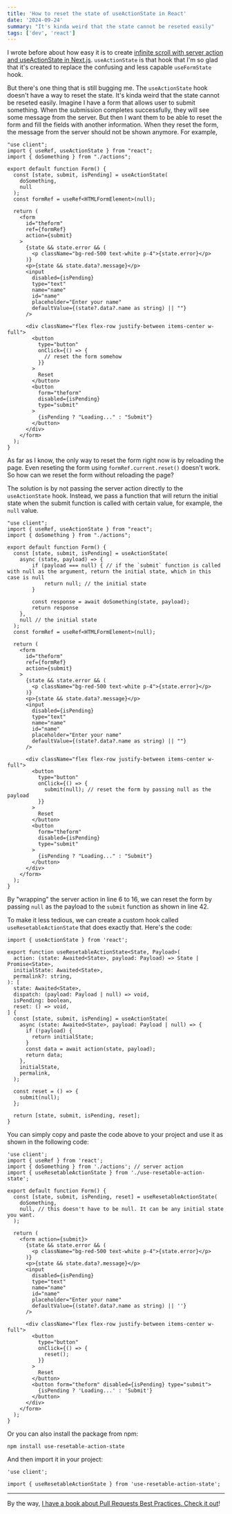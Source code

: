 ```yaml
---
title: 'How to reset the state of useActionState in React'
date: '2024-09-24'
summary: "It's kinda weird that the state cannot be reseted easily"
tags: ['dev', 'react']
---
```


I wrote before about how easy it is to create [infinite scroll with server action and useActionState in Next.js](/blog/infinite-scroll-with-server-action-and-use-action-state). `useActionState` is that hook that I'm so glad that it's created to replace the confusing and less capable `useFormState` hook.

But there's one thing that is still bugging me. The `useActionState` hook doesn't have a way to reset the state. It's kinda weird that the state cannot be reseted easily. Imagine I have a form that allows user to submit something. When the submission completes successfully, they will see some message from the server. But then I want them to be able to reset the form and fill the fields with another information. When they reset the form, the message from the server should not be shown anymore. For example,

```typescript:app/products/page.tsx showLineNumbers
"use client";
import { useRef, useActionState } from "react";
import { doSomething } from "./actions";

export default function Form() {
  const [state, submit, isPending] = useActionState(
    doSomething,
    null
  );
  const formRef = useRef<HTMLFormElement>(null);

  return (
    <form
      id="theform"
      ref={formRef}
      action={submit}
    >
      {state && state.error && (
        <p className="bg-red-500 text-white p-4">{state.error}</p>
      )}
      <p>{state && state.data?.message}</p>
      <input
        disabled={isPending}
        type="text"
        name="name"
        id="name"
        placeholder="Enter your name"
        defaultValue={(state?.data?.name as string) || ""}
      />

      <div className="flex flex-row justify-between items-center w-full">
        <button
          type="button"
          onClick={() => {
            // reset the form somehow
          }}
        >
          Reset
        </button>
        <button
          form="theform"
          disabled={isPending}
          type="submit"
        >
          {isPending ? "Loading..." : "Submit"}
        </button>
      </div>
    </form>
  );
}
```

As far as I know, the only way to reset the form right now is by reloading the page. Even reseting the form using `formRef.current.reset()` doesn't work. So how can we reset the form without reloading the page?

The solution is by not passing the server action directly to the `useActionState` hook. Instead, we pass a function that will return the initial state when the submit function is called with certain value, for example, the `null` value.

```typescript:app/products/page.tsx {6-16, 42} showLineNumbers
"use client";
import { useRef, useActionState } from "react";
import { doSomething } from "./actions";

export default function Form() {
  const [state, submit, isPending] = useActionState(
    async (state, payload) => {
        if (payload === null) { // if the `submit` function is called with null as the argument, return the initial state, which in this case is null
            return null; // the initial state
        }

        const response = await doSomething(state, payload);
        return response
    },
    null // the initial state
  );
  const formRef = useRef<HTMLFormElement>(null);

  return (
    <form
      id="theform"
      ref={formRef}
      action={submit}
    >
      {state && state.error && (
        <p className="bg-red-500 text-white p-4">{state.error}</p>
      )}
      <p>{state && state.data?.message}</p>
      <input
        disabled={isPending}
        type="text"
        name="name"
        id="name"
        placeholder="Enter your name"
        defaultValue={(state?.data?.name as string) || ""}
      />

      <div className="flex flex-row justify-between items-center w-full">
        <button
          type="button"
          onClick={() => {
            submit(null); // reset the form by passing null as the payload
          }}
        >
          Reset
        </button>
        <button
          form="theform"
          disabled={isPending}
          type="submit"
        >
          {isPending ? "Loading..." : "Submit"}
        </button>
      </div>
    </form>
  );
}
```

By "wrapping" the server action in line 6 to 16, we can reset the form by passing `null` as the payload to the `submit` function as shown in line 42.

To make it less tedious, we can create a custom hook called `useResetableActionState` that does exactly that. Here's the code:

```typescript:app/products/use-resetable-action-state.tsx showLineNumbers
import { useActionState } from 'react';

export function useResetableActionState<State, Payload>(
  action: (state: Awaited<State>, payload: Payload) => State | Promise<State>,
  initialState: Awaited<State>,
  permalink?: string,
): [
  state: Awaited<State>,
  dispatch: (payload: Payload | null) => void,
  isPending: boolean,
  reset: () => void,
] {
  const [state, submit, isPending] = useActionState(
    async (state: Awaited<State>, payload: Payload | null) => {
      if (!payload) {
        return initialState;
      }
      const data = await action(state, payload);
      return data;
    },
    initialState,
    permalink,
  );

  const reset = () => {
    submit(null);
  };

  return [state, submit, isPending, reset];
}
```

You can simply copy and paste the code above to your project and use it as shown in the following code:

```typescript:app/products/page.tsx {7-10, 31} showLineNumbers
'use client';
import { useRef } from 'react';
import { doSomething } from './actions'; // server action
import { useResetableActionState } from './use-resetable-action-state';

export default function Form() {
  const [state, submit, isPending, reset] = useResetableActionState(
    doSomething,
    null, // this doesn't have to be null. It can be any initial state you want.
  );

  return (
    <form action={submit}>
      {state && state.error && (
        <p className="bg-red-500 text-white p-4">{state.error}</p>
      )}
      <p>{state && state.data?.message}</p>
      <input
        disabled={isPending}
        type="text"
        name="name"
        id="name"
        placeholder="Enter your name"
        defaultValue={(state?.data?.name as string) || ''}
      />

      <div className="flex flex-row justify-between items-center w-full">
        <button
          type="button"
          onClick={() => {
            reset();
          }}
        >
          Reset
        </button>
        <button form="theform" disabled={isPending} type="submit">
          {isPending ? 'Loading...' : 'Submit'}
        </button>
      </div>
    </form>
  );
}
```

Or you can also install the package from npm:

```shell
npm install use-resetable-action-state
```

And then import it in your project:

```typescript:app/products/page.tsx showLineNumbers
'use client';

import { useResetableActionState } from 'use-resetable-action-state';

```

---

By the way, [I have a book about Pull Requests Best Practices. Check it out](https://pr.nico.fyi)!
